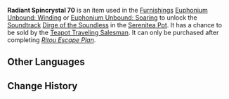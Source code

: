 {{Item Infobox
|id           = 141070
|image        = Item Radiant Spincrystal.png
|type         = Adventure Items
|group        = Radiant Spincrystals
|rarity       = 4
|invCategory  = Precious Items
|description  = This wondrous crystal contains a certain rhythm, like something beautiful woven from delicate silk. These items can be found throughout the mainland or from merchants who collect curios. The tune held within this crystal can be revivified in your [[Serenitea Pot]] using either "[[Euphonium Unbound: Winding]]" or "[[Euphonium Unbound: Soaring]]." The tune contained within this [[Radiant Spincrystal]] is "[[Dirge of the Soundless]]."
|source1      = [[Chubby]]
|track        = Dirge of the Soundless
}}
'''Radiant Spincrystal 70''' is an item used in the [[Furnishings]] [[Euphonium Unbound: Winding]] or [[Euphonium Unbound: Soaring]] to unlock the [[Soundtrack]] [[Dirge of the Soundless]] in the [[Serenitea Pot]]. It has a chance to be sold by the [[Teapot Traveling Salesman]]. It can only be purchased after completing ''[[Ritou Escape Plan]]''.

==Other Languages==
{{Other Languages
|default_hidden = 1
|en      = Radiant Spincrystal 70
|zhs     = 旋曜玉帛・其七十
|zhs_rm  = Xuán Yào Yùbó - Qí Qīshí
|zht     = 旋曜玉帛・其七十
|zht_rm  = Xuán Yào Yùbó - Qí Qīshí
|ja      = 旋曜玉帛・70
|ja_rm   = Sen'you Gyokuhaku - Nanajuu{{Assumed}}
|ko      = 빛나는 결정・70
|ko_rm   = Bitnaneun Gyeoljeong 70
|es      = Girocristal radiante (70)
|fr      = Gyrocristal radiant 70
|ru      = Лучистый кристалл {{tt|70|}}
|th      = Radiant Spincrystal 70
|vi      = Ngọc Thạch Âm Vang 70
|de      = Strahlender Drehkristall LXX
|id      = Radiant Spincrystal 70
|pt      = Cristal Rodopiante Radiante 70
}}

==Change History==
{{Change History|2.6}}